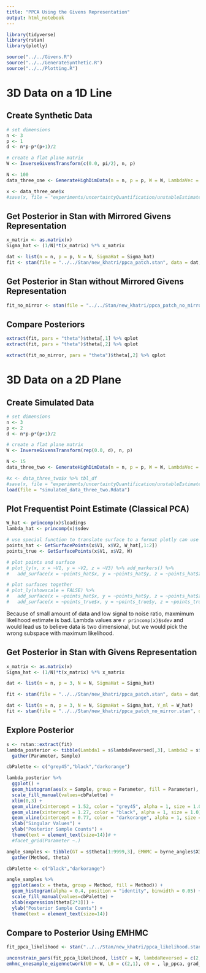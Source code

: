 ```yaml
---
title: "PPCA Using the Givens Representation"
output: html_notebook
---
```


```r
library(tidyverse)
library(rstan)
library(plotly)

source("../../Givens.R")
source("../../GenerateSynthetic.R")
source("../../Plotting.R")
```

# 3D Data on a 1D Line

## Create Synthetic Data

```r
# set dimensions
n <- 3
p <- 1
d <- n*p-p*(p+1)/2

# create a flat plane matrix
W <- InverseGivensTransform(c(0.0, pi/2), n, p)

N <- 100
data_three_one <- GenerateHighDimData(n = n, p = p, W = W, LambdaVec = c(2), sd = 1.0, N = N)

x <- data_three_one$x
#save(x, file = "experiments/uncertaintyQuantification/unstableEstimate.Rdata")
```

## Get Posterior in Stan with Mirrored Givens Representation

```r
x_matrix <- as.matrix(x)
Sigma_hat <- (1/N)*t(x_matrix) %*% x_matrix

dat <- list(n = n, p = p, N = N, SigmaHat = Sigma_hat)
fit <- stan(file = "../../Stan/new_khatri/ppca_patch.stan", data = dat, chains = 1, iter = 1e4)
```

## Get Posterior in Stan without Mirrored Givens Representation

```r
fit_no_mirror <- stan(file = "../../Stan/new_khatri/ppca_patch_no_mirror.stan", data = dat, chains = 1, iter = 1e4)
```

## Compare Posteriors

```r
extract(fit, pars = "theta")$theta[,1] %>% qplot
extract(fit, pars = "theta")$theta[,2] %>% qplot

extract(fit_no_mirror, pars = "theta")$theta[,2] %>% qplot
```


# 3D Data on a 2D Plane

## Create Simulated Data

```r
# set dimensions
n <- 3
p <- 2
d <- n*p-p*(p+1)/2

# create a flat plane matrix
W <- InverseGivensTransform(rep(0.0, d), n, p)

N <- 15
data_three_two <- GenerateHighDimData(n = n, p = p, W = W, LambdaVec = c(2,1), sd = 1.0, N = N)

#x <- data_three_two$x %>% tbl_df
#save(x, file = "experiments/uncertaintyQuantification/unstableEstimate.Rdata")
load(file = "simulated_data_three_two.Rdata")
```

## Plot Frequentist Point Estimate (Classical PCA)

```r
W_hat <- princomp(x)$loadings
lambda_hat <- princomp(x)$sdev

# use special function to translate surface to a format plotly can use
points_hat <- GetSurfacePoints(x$V1, x$V2, W_hat[,1:2])
points_true <- GetSurfacePoints(x$V1, x$V2, W)

# plot points and surface
# plot_ly(x, x = ~V1, y = ~V2, z = ~V3) %>% add_markers() %>%
#   add_surface(x = ~points_hat$x, y = ~points_hat$y, z = ~points_hat$z, opacity = 0.98, colorscale = list("black", "orange"))

# plot surfaces together
# plot_ly(showscale = FALSE) %>%
#   add_surface(x = ~points_hat$x, y = ~points_hat$y, z = ~points_hat$z, opacity = 0.98) %>%
#   add_surface(x = ~points_true$x, y = ~points_true$y, z = ~points_true$z)
```

Because of small amount of data and low signal to noise ratio, maxmimum likelihood estimate is bad. Lambda values are `r princomp(x)$sdev` and would lead us to believe data is two dimensional, but we would pick the wrong subspace with maximum likelihood.

## Get Posterior in Stan with Givens Representation

```r
x_matrix <- as.matrix(x)
Sigma_hat <- (1/N)*t(x_matrix) %*% x_matrix

dat <- list(n = n, p = 3, N = N, SigmaHat = Sigma_hat)

fit <- stan(file = "../../Stan/new_khatri/ppca_patch.stan", data = dat, chains = 1, iter = 1e4)

dat <- list(n = n, p = 3, N = N, SigmaHat = Sigma_hat, Y_ml = W_hat)
fit <- stan(file = "../../Stan/new_khatri/ppca_patch_no_mirror.stan", data = dat, chains = 1, iter = 1e4)
```

## Explore Posterior

```r
s <- rstan::extract(fit)
lambda_posterior <- tibble(Lambda1 = s$lambdaReversed[,3], Lambda2 = s$lambdaReversed[,2], Lambda3 = s$lambdaReversed[,1]) %>%
  gather(Parameter, Sample)

cbPalette <- c("grey45","black","darkorange")

lambda_posterior %>%
  ggplot() +
  geom_histogram(aes(x = Sample, group = Parameter, fill = Parameter), alpha = 0.4, position = "identity", binwidth = 0.05) +
  scale_fill_manual(values=cbPalette) +
  xlim(0,3) +
  geom_vline(xintercept = 1.52, color = "grey45", alpha = 1, size = 1.0) +
  geom_vline(xintercept = 1.27, color = "black", alpha = 1, size = 1.0) +
  geom_vline(xintercept = 0.77, color = "darkorange", alpha = 1, size = 1.0) +
  xlab("Singular Values") +
  ylab("Posterior Sample Counts") +
  theme(text = element_text(size=14))# +
  #facet_grid(Parameter ~.)
```

```r
angle_samples <- tibble(GT = s$theta[1:9999,3], EMHMC = byrne_angles$X3*pi/2) %>%
  gather(Method, theta)

cbPalette <- c("black","darkorange")

angle_samples %>%
  ggplot(aes(x = theta, group = Method, fill = Method)) +
  geom_histogram(alpha = 0.4, position = "identity", binwidth = 0.05) +
  scale_fill_manual(values=cbPalette) +
  xlab(expression(theta[2*3])) +
  ylab("Posterior Sample Counts") +
  theme(text = element_text(size=14))
```

## Compare to Posterior Using EMHMC

```r
fit_ppca_likelihood <- stan("../../Stan/new_khatri/ppca_likelihood.stan", data = dat, chains = 1, iter = 1)

unconstrain_pars(fit_ppca_likelihood, list(Y = W, lambdaReversed = c(2,1), sigmaSq = 1.0))
emhmc_onesample_eigennetwork(U0 = W, L0 = c(2,1), c0 = , lp_ppca, grad_lp_ppca, h = , nsteps = 20)
```

